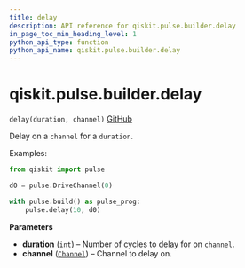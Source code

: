 ```yaml
---
title: delay
description: API reference for qiskit.pulse.builder.delay
in_page_toc_min_heading_level: 1
python_api_type: function
python_api_name: qiskit.pulse.builder.delay
---
```


<span id="qiskit-pulse-builder-delay" />

# qiskit.pulse.builder.delay

<span id="qiskit.pulse.builder.delay" />

`delay(duration, channel)` [GitHub](https://github.com/qiskit/qiskit/tree/stable/0.16/qiskit/pulse/builder.py "view source code")

Delay on a `channel` for a `duration`.

Examples:

```python
from qiskit import pulse

d0 = pulse.DriveChannel(0)

with pulse.build() as pulse_prog:
    pulse.delay(10, d0)
```

**Parameters**

*   **duration** (`int`) – Number of cycles to delay for on `channel`.
*   **channel** ([`Channel`](qiskit.pulse.channels#channel "qiskit.pulse.channels.Channel")) – Channel to delay on.

